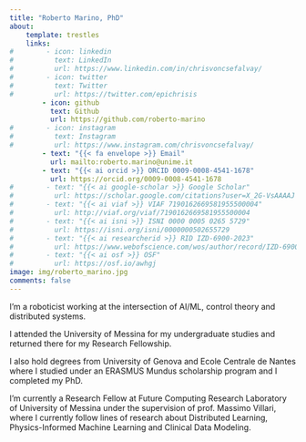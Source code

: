 ```yaml
---
title: "Roberto Marino, PhD"
about:
    template: trestles
    links:
#        - icon: linkedin
#          text: LinkedIn
#          url: https://www.linkedin.com/in/chrisvoncsefalvay/
#        - icon: twitter
#          text: Twitter
#          url: https://twitter.com/epichrisis
        - icon: github
          text: Github
          url: https://github.com/roberto-marino
#        - icon: instagram
#          text: Instagram
#          url: https://www.instagram.com/chrisvoncsefalvay/
        - text: "{{< fa envelope >}} Email"
          url: mailto:roberto.marino@unime.it
        - text: "{{< ai orcid >}} ORCID 0009-0008-4541-1678"
          url: https://orcid.org/0009-0008-4541-1678
#        - text: "{{< ai google-scholar >}} Google Scholar"
#          url: https://scholar.google.com/citations?user=X_2G-VsAAAAJ
#        - text: "{{< ai viaf >}} VIAF 7190162669581955500004"
#          url: http://viaf.org/viaf/7190162669581955500004
#        - text: "{{< ai isni >}} ISNI 0000 0005 0265 5729"
#          url: https://isni.org/isni/0000000502655729
#        - text: "{{< ai researcherid >}} RID IZD-6900-2023"
#          url: https://www.webofscience.com/wos/author/record/IZD-6900-2023
#        - text: "{{< ai osf >}} OSF"
#          url: https://osf.io/awhgj
image: img/roberto_marino.jpg
comments: false
---
```



I'm a roboticist working at the intersection of AI/ML, control theory and distributed systems.

I attended the University of Messina for my undergraduate studies and returned there for my Research Fellowship.

I also hold degrees from University of Genova and Ecole Centrale de Nantes where I studied under an ERASMUS Mundus scholarship program and I completed my PhD.

I'm currently a Research Fellow at Future Computing Research Laboratory of University of Messina under the supervision of prof. Massimo Villari, where I currently follow lines of research about Distributed Learning, Physics-Informed Machine Learning and Clinical Data Modeling.
